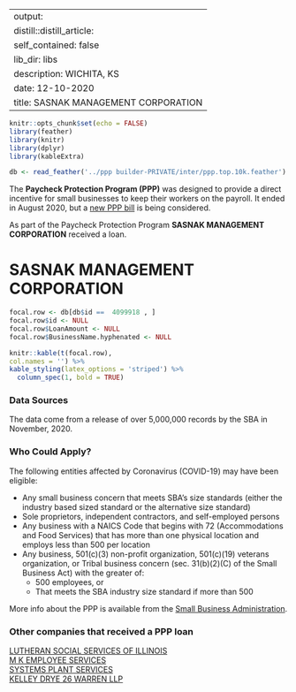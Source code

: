 
---
output:
  distill::distill_article:
    self_contained: false
    lib_dir: libs
description: WICHITA, KS 
date: 12-10-2020
title: SASNAK MANAGEMENT CORPORATION 
---




```r
knitr::opts_chunk$set(echo = FALSE)
library(feather)
library(knitr)
library(dplyr)
library(kableExtra)

db <- read_feather('../ppp builder-PRIVATE/inter/ppp.top.10k.feather')

```



The **Paycheck Protection Program (PPP)** was designed to provide a direct incentive for small businesses to keep their workers on the payroll. It ended in August 2020, but a [new PPP bill](https://thehill.com/policy/finance/529092-bipartisan-support-for-new-ppp-loans-gains-momentum-in-congress) is being considered.

As part of the Paycheck Protection Program **SASNAK MANAGEMENT CORPORATION** received a loan.


# SASNAK MANAGEMENT CORPORATION 

```r
focal.row <- db[db$id ==  4099918 , ]
focal.row$id <- NULL
focal.row$LoanAmount <- NULL
focal.row$BusinessName.hyphenated <- NULL

knitr::kable(t(focal.row), 
col.names = '') %>%
kable_styling(latex_options = 'striped') %>%
  column_spec(1, bold = TRUE)


```

### Data Sources

The data come from a release of over 5,000,000 records by the SBA in November, 2020.


### Who Could Apply?

The following entities affected by Coronavirus (COVID-19) may have been eligible:

+ Any small business concern that meets SBA’s size standards (either the industry based sized standard or the alternative size standard)
+ Sole proprietors, independent contractors, and self-employed persons
+ Any business with a NAICS Code that begins with 72 (Accommodations and Food Services) that has more than one physical location and employs less than 500 per location
+ Any business, 501(c)(3) non-profit organization, 501(c)(19) veterans organization, or Tribal business concern (sec. 31(b)(2)(C) of the Small Business Act) with the greater of:
  + 500 employees, or 
  + That meets the SBA industry size standard if more than 500


More info about the PPP is available from the [Small Business Administration](https://www.sba.gov/funding-programs/loans/coronavirus-relief-options/paycheck-protection-program).

 
### Other companies that received a PPP loan 
   
 [LUTHERAN SOCIAL SERVICES OF ILLINOIS](/Paycheck-Protection-Program/2874913-LUTHERAN-SOCIAL-SERVICES-OF-ILLINOIS) <br> [M K EMPLOYEE SERVICES](/Paycheck-Protection-Program/2885534-M-K-EMPLOYEE-SERVICES) <br> [SYSTEMS PLANT SERVICES](/Paycheck-Protection-Program/4496991-SYSTEMS-PLANT-SERVICES) <br> [KELLEY DRYE 26 WARREN LLP](/Paycheck-Protection-Program/2541608-KELLEY-DRYE-26-WARREN-LLP) <br>